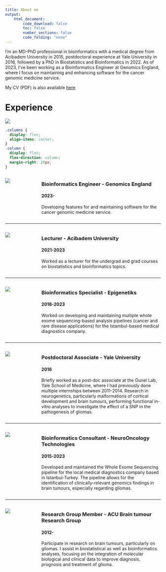 ```yaml
---
title: About me
output:
    html_document:
        code_download: false
        toc: false
        number_sections: false
        code_folding: "none"
---
```


I'm an MD-PhD professional in bioinformatics with a medical degree from Acibadem University in 2015, postdoctoral experience at Yale University in 2016, followed by a PhD in Biostatistics and Bioinformatics in 2022. As of 2023, I've been working as a Bioinformatics Engineer at Genomics England, where I focus on maintaining and enhancing software for the cancer genomic medicine service.

My CV (PDF) is also available [here](./CV_doc/egeulgen_CV.pdf)

# Experience

![](images/career_timeline.png)


<script>
  $(document).ready(function(){
    $('.experience-carousel').slick({
      dots: true,
      infinite: true,
      speed: 300,
      slidesToShow: 1,
      adaptiveHeight: true
    });
  });
</script>

```css
.columns {
  display: flex;
  align-items: center;
}
.column {
  display: flex;
  flex-direction: column;
  margin-right: 20px; 
}
```


:::: {.columns}
::: {.column width="20%"}
![](images/Genomics_England_logo.svg)
:::
::: {.column width="80%"}
### Bioinformatics Engineer - Genomics England
#### 2023-
Developing features for and maintaining software for the cancer genomic medicine service.
:::
::::

---

:::: {.columns}
::: {.column width="20%"}
![](images/ACU_logo.png)
:::
::: {.column width="80%"}
### Lecturer - Acibadem University
#### 2021-2023
Worked as a lecturer for the undergrad and grad courses on biostatistics and bioinformatics topics.
:::
::::

---

:::: {.columns}
::: {.column width="20%"}
![](images/epigenetiks_logo.png)
:::
::: {.column width="80%"}
### Bioinformatics Specialist - Epigenetiks
#### 2018-2023
Worked on developing and maintaining multiple whole exome sequencing-based analysis pipelines (cancer and rare disease applications) for the Istambul-based medical diagnostics company.
:::
::::

---

:::: {.columns}
::: {.column width="20%"}
![](images/yale-logo.svg)
:::
::: {.column width="80%"}
### Postdoctoral Associate - Yale University
#### 2016
Briefly worked as a post-doc associate at the Gunel Lab, Yale School of Medicine, where I had previously done multiple internships between 2011-2014. Research in neurogenetics, particularly malformations of cortical development and brain tumours, performing functional in-vitro analyses to investigate the effect of a SNP in the pathogenesis of gliomas.
:::
::::

---

:::: {.columns}
::: {.column width="20%"}
![](images/NOT_logo.svg)
:::
::: {.column width="80%"}
### Bioinformatics Consultant - NeuroOncology Technologies
#### 2015-2023
Developed and maintained the Whole Exome Sequencing pipeline for the local medical diagnostics company based in Istanbul-Turkey. The pipeline allows for the identification of clinically-relevant genomics findings in brain tumours, especially regarding gliomas.
:::
::::

---

:::: {.columns}
::: {.column width="20%"}
![](images/AUBTRG_logo.svg)
:::
::: {.column width="80%"}
### Research Group Member - ACU Brain tumour Research Group
#### 2012-
Participate in research on brain tumours, particularly on gliomas. I assist in biostatistical as well as bioinformatics analyses, focusing on the integration of molecular biological and clinical data to improve diagnosis, prognosis and treatment of glioma.
:::
::::
